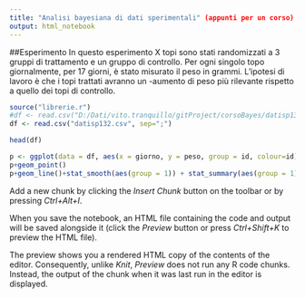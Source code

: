 ```yaml
---
title: "Analisi bayesiana di dati sperimentali" (appunti per un corso)
output: html_notebook
---
```


##Esperimento
In questo esperimento X topi sono stati randomizzati a 3 gruppi di trattamento e un gruppo di controllo. Per ogni singolo topo giornalmente, per 17 giorni,  è stato misurato il peso in grammi. L'ipotesi di lavoro è che i topi trattati avranno un -aumento di peso più rilevante rispetto a quello dei topi di controllo.

```r
source("librerie.r")
#df <- read.csv("D:/Dati/vito.tranquillo/gitProject/corsoBayes/datisp132.csv", sep=";")
df <- read.csv("datisp132.csv", sep=";")
```

```r
head(df)
```

```r
              
p <- ggplot(data = df, aes(x = giorno, y = peso, group = id, colour=id))
p+geom_point()
p+geom_line()+stat_smooth(aes(group = 1)) + stat_summary(aes(group = 1),geom = "point", fun.y = mean, shape = 17, size = 3)+ facet_grid(. ~ gruppo)+geom_point()
```



Add a new chunk by clicking the *Insert Chunk* button on the toolbar or by pressing *Ctrl+Alt+I*.

When you save the notebook, an HTML file containing the code and output will be saved alongside it (click the *Preview* button or press *Ctrl+Shift+K* to preview the HTML file).

The preview shows you a rendered HTML copy of the contents of the editor. Consequently, unlike *Knit*, *Preview* does not run any R code chunks. Instead, the output of the chunk when it was last run in the editor is displayed.
